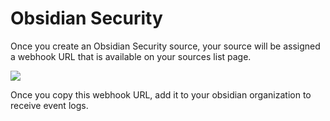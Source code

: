 # Obsidian Security
Once you create an Obsidian Security source, your source will be assigned a
webhook URL that is available on your sources list page.

<img src="/obsidian-1.png"/>

Once you copy this webhook URL, add it to your obsidian organization to receive
event logs.

